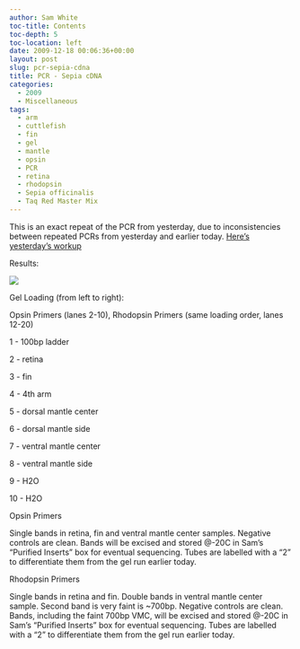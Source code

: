 ```yaml
---
author: Sam White
toc-title: Contents
toc-depth: 5
toc-location: left
date: 2009-12-18 00:06:36+00:00
layout: post
slug: pcr-sepia-cdna
title: PCR - Sepia cDNA
categories:
  - 2009
  - Miscellaneous
tags:
  - arm
  - cuttlefish
  - fin
  - gel
  - mantle
  - opsin
  - PCR
  - retina
  - rhodopsin
  - Sepia officinalis
  - Taq Red Master Mix
---
```


This is an exact repeat of the PCR from yesterday, due to inconsistencies between repeated PCRs from yesterday and earlier today. [Here's yesterday's workup](https://eagle.fish.washington.edu/Arabidopsis/Notebook%20Workup%20Files/20091215-02.jpg)

Results:

![](https://eagle.fish.washington.edu/Arabidopsis/20091217-01.jpg)

Gel Loading (from left to right):

Opsin Primers (lanes 2-10), Rhodopsin Primers (same loading order, lanes 12-20)

1 - 100bp ladder

2 - retina

3 - fin

4 - 4th arm

5 - dorsal mantle center

6 - dorsal mantle side

7 - ventral mantle center

8 - ventral mantle side

9 - H2O

10 - H2O

Opsin Primers

Single bands in retina, fin and ventral mantle center samples. Negative controls are clean. Bands will be excised and stored @-20C in Sam's "Purified Inserts" box for eventual sequencing. Tubes are labelled with a "2" to differentiate them from the gel run earlier today.

Rhodopsin Primers

Single bands in retina and fin. Double bands in ventral mantle center sample. Second band is very faint is ~700bp. Negative controls are clean. Bands, including the faint 700bp VMC, will be excised and stored @-20C in Sam's "Purified Inserts" box for eventual sequencing. Tubes are labelled with a "2" to differentiate them from the gel run earlier today.
